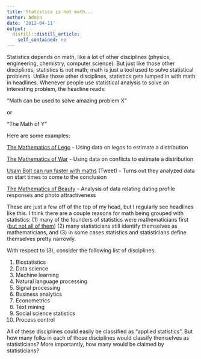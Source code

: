 ```yaml
---
title: Statistics is not math...
author: Admin
date: '2012-04-11'
output:
  distill::distill_article:
    self_contained: no
---
```


Statistics depends on math, like a lot of other disciplines (physics, engineering, chemistry, computer science). But just like those other disciplines, statistics is not math; math is just a tool used to solve statistical problems. Unlike those other disciplines, statistics gets lumped in with math in headlines. Whenever people use statistical analysis to solve an interesting problem, the headline reads:

&#8220;Math can be used to solve amazing problem X&#8221;

or

&#8220;The Math of Y&#8221; 

Here are some examples:

<a href="http://www.wired.com/wiredscience/2012/01/the-mathematics-of-lego/" target="_blank">The Mathematics of Lego</a> - Using data on legos to estimate a distribution

<a href="http://www.ted.com/talks/sean_gourley_on_the_mathematics_of_war.html" target="_blank">The Mathematics of War</a> - Using data on conflicts to estimate a distribution

<a href="https://twitter.com/#!/Cambridge_Uni/status/187844697170001920" target="_blank">Usain Bolt can run faster with maths</a> (Tweet) - Turns out they analyzed data on start times to come to the conclusion

<a href="http://blog.okcupid.com/index.php/the-mathematics-of-beauty/" target="_blank">The Mathematics of Beauty</a> - Analysis of data relating dating profile responses and photo attractiveness

These are just a few off of the top of my head, but I regularly see headlines like this. I think there are a couple reasons for math being grouped with statistics: (1) many of the founders of statistics were mathematicians first (<a href="http://en.wikipedia.org/wiki/Ronald_Fisher" target="_blank">but not all of them</a>) (2) many statisticians still identify themselves as mathematicians, and (3) in some cases statistics and statisticians define themselves pretty narrowly. 

With respect to (3), consider the following list of disciplines:

  1. Biostatistics
  2. Data science
  3. Machine learning
  4. Natural language processing
  5. Signal processing
  6. Business analytics
  7. Econometrics
  8. Text mining
  9. Social science statistics
 10. Process control

All of these disciplines could easily be classified as &#8220;applied statistics&#8221;. But how many folks in each of those disciplines would classify themselves as statisticians? More importantly, how many would be claimed by statisticians? 
